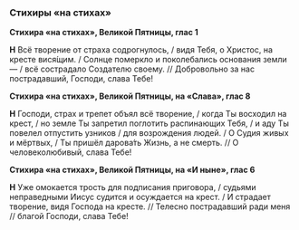 ### Стихиры «на стихах»

**Стихира «на стихах», Великой Пятницы, глас 1**

**Н** Всё творение от страха содрогнулось, / видя Тебя, о Христос, на кресте вися́щим. / Солнце померкло и поколебались основания земли — / всё сострадало Создателю своему. // Добровольно за нас пострадавший, Господи, слава Тебе!

**Стихира «на стихах», Великой Пятницы, на «Слава», глас 8**

**Н** Господи, страх и трепет объял всё творение, / когда Ты восходил на крест, / но земле Ты запретил поглотить распинающих Тебя, / и аду Ты повелел отпустить узников / для возрождения людей. / О Судия живых и мёртвых, / Ты пришёл дарова́ть Жизнь, а не смерть. // О человеколюбивый, слава Тебе!

**Стихира «на стихах», Великой Пятницы, на «И ныне», глас 6**

**Н** Уже омокается трость для подписания приговора, / судьями неправедными Иисус судится и осуждается на крест. / И страдает творение, видя Господа на кресте. // Телесно пострадавший ради меня // благой Господи, слава Тебе!
